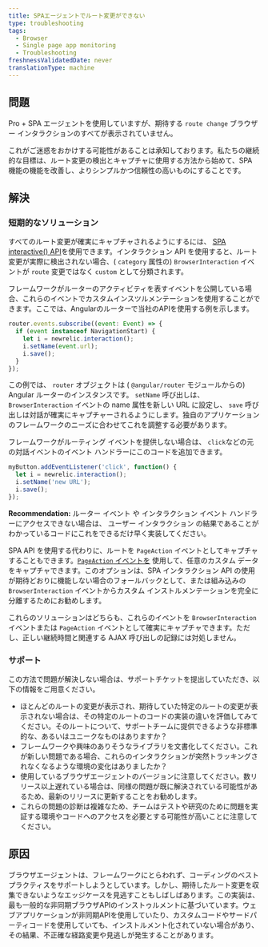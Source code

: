 ```yaml
---
title: SPAエージェントでルート変更ができない
type: troubleshooting
tags:
  - Browser
  - Single page app monitoring
  - Troubleshooting
freshnessValidatedDate: never
translationType: machine
---
```


## 問題

Pro + SPA エージェントを使用していますが、期待する `route change` ブラウザー インタラクションのすべてが表示されていません。

これがご迷惑をおかけする可能性があることは承知しております。私たちの継続的な目標は、ルート変更の検出とキャプチャに使用する方法から始めて、SPA 機能の機能を改善し、よりシンプルかつ信頼性の高いものにすることです。

## 解決

### 短期的なソリューション

すべてのルート変更が確実にキャプチャされるようにするには、 [SPA interactive() API](/docs/browser/new-relic-browser/browser-agent-spa-api)を使用できます。インタラクション API を使用すると、ルート変更が実際に検出されない場合、( `category` 属性の) `BrowserInteraction` イベントが `route` 変更ではなく `custom` として分類されます。

フレームワークがルーターのアクティビティを表すイベントを公開している場合、これらのイベントでカスタムインスツルメンテーションを使用することができます。ここでは、Angularのルーターで当社のAPIを使用する例を示します。

```js
router.events.subscribe((event: Event) => {
  if (event instanceof NavigationStart) {
    let i = newrelic.interaction();
    i.setName(event.url);
    i.save();
  }
});
```

この例では、 `router` オブジェクトは ( `@angular/router` モジュールからの) Angular ルーターのインスタンスです。 `setName` 呼び出しは、 `BrowserInteraction` イベントの name 属性を新しい URL に設定し、 `save` 呼び出しは対話が確実にキャプチャーされるようにします。独自のアプリケーションのフレームワークのニーズに合わせてこれを調整する必要があります。

フレームワークがルーティング イベントを提供しない場合は、 `click`などの元の対話イベントのイベント ハンドラーにこのコードを追加できます。

```js
myButton.addEventListener('click', function() {
  let i = newrelic.interaction();
  i.setName('new URL');
  i.save();
});
```

<DNT>**Recommendation:**</DNT> ルーター イベント や インタラクション イベント ハンドラーにアクセスできない場合は、 ユーザー インタラクション の結果であることがわかっているコードにこれをできるだけ早く実装してください。

SPA API を使用する代わりに、ルートを `PageAction` イベントとしてキャプチャすることもできます。[`PageAction` イベントを](/docs/browser/new-relic-browser/browser-agent-spa-api/add-page-action) 使用して、任意のカスタム データをキャプチャできます。このオプションは、SPA インタラクション API の使用が期待どおりに機能しない場合のフォールバックとして、または組み込みの `BrowserInteraction` イベントからカスタム インストルメンテーションを完全に分離するためにお勧めします。

これらのソリューションはどちらも、これらのイベントを `BrowserInteraction` イベントまたは `PageAction` イベントとして確実にキャプチャできます。ただし、正しい継続時間と関連する AJAX 呼び出しの記録には対処しません。

### サポート

この方法で問題が解決しない場合は、サポートチケットを提出していただき、以下の情報をご用意ください。

* ほとんどのルートの変更が表示され、期待していた特定のルートの変更が表示されない場合は、その特定のルートのコードの実装の違いを評価してみてください。そのルートについて、サポートチームに提供できるような非標準的な、あるいはユニークなものはありますか？
* フレームワークや興味のありそうなライブラリを文書化してください。これが新しい問題である場合、これらのインタラクションが突然トラッキングされなくなるような環境の変化はありましたか？
* 使用しているブラウザエージェントのバージョンに注意してください。数リリース以上遅れている場合は、同様の問題が既に解決されている可能性があるため、最新のリリースに更新することをお勧めします。
* これらの問題の診断は複雑なため、チームはテストや研究のために問題を実証する環境やコードへのアクセスを必要とする可能性が高いことに注意してください。

## 原因

ブラウザエージェントは、フレームワークにとらわれず、コーディングのベストプラクティスをサポートしようとしています。しかし、期待したルート変更を収集できないようなエッジケースを見逃すこともしばしばあります。この実装は、最も一般的な非同期ブラウザAPIのインストゥルメントに基づいています。ウェブアプリケーションが非同期APIを使用していたり、カスタムコードやサードパーティコードを使用していても、インストルメント化されていない場合があり、その結果、不正確な経路変更や見逃しが発生することがあります。